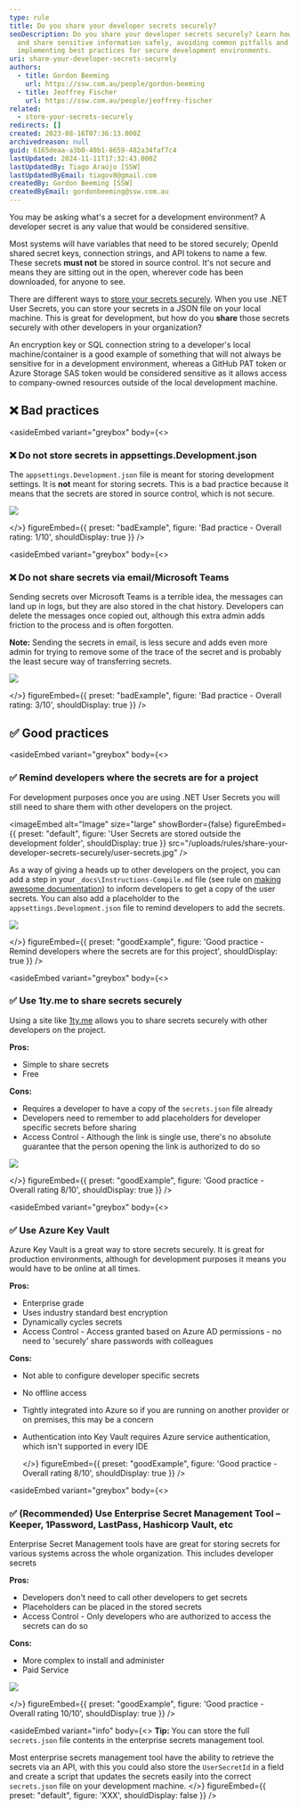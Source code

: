 ```yaml
---
type: rule
title: Do you share your developer secrets securely?
seoDescription: Do you share your developer secrets securely? Learn how to store
  and share sensitive information safely, avoiding common pitfalls and
  implementing best practices for secure development environments.
uri: share-your-developer-secrets-securely
authors:
  - title: Gordon Beeming
    url: https://ssw.com.au/people/gordon-beeming
  - title: Jeoffrey Fischer
    url: https://ssw.com.au/people/jeoffrey-fischer
related:
  - store-your-secrets-securely
redirects: []
created: 2023-08-16T07:36:13.000Z
archivedreason: null
guid: 6165deaa-a3b0-40b1-8659-482a34faf7c4
lastUpdated: 2024-11-11T17:32:43.000Z
lastUpdatedBy: Tiago Araújo [SSW]
lastUpdatedByEmail: tiagov8@gmail.com
createdBy: Gordon Beeming [SSW]
createdByEmail: gordonbeeming@ssw.com.au
---
```


You may be asking what's a secret for a development environment? A developer secret is any value that would be considered sensitive.

Most systems will have variables that need to be stored securely; OpenId shared secret keys, connection strings, and API tokens to name a few. These secrets **must not** be stored in source control. It's not secure and means they are sitting out in the open, wherever code has been downloaded, for anyone to see.

There are different ways to [store your secrets securely](/store-your-secrets-securely/). When you use .NET User Secrets, you can store your secrets in a JSON file on your local machine. This is great for development, but how do you **share** those secrets securely with other developers in your organization?
<youtubeEmbed url="https://www.youtube.com/watch?v=IwvCTwz0C7M" description="Video: Do you share secrets securely | Jeoffrey Fischer (7min)" />

An encryption key or SQL connection string to a developer's local machine/container is a good example of something that will not always be sensitive for in a development environment, whereas a GitHub PAT token or Azure Storage SAS token would be considered sensitive as it allows access to company-owned resources outside of the local development machine.

## ❌ Bad practices

<asideEmbed
  variant="greybox"
  body={<>
    
### ❌ Do not store secrets in appsettings.Development.json

The `appsettings.Development.json` file is meant for storing development settings. It is **not** meant for storing secrets. This is a bad practice because it means that the secrets are stored in source control, which is not secure.

![](development-json.jpg)

  </>}
  figureEmbed={{
    preset: "badExample",
    figure: 'Bad practice - Overall rating: 1/10',
    shouldDisplay: true
  }}
/>

<asideEmbed
  variant="greybox"
  body={<>
    
### ❌ Do not share secrets via email/Microsoft Teams

Sending secrets over Microsoft Teams is a terrible idea, the messages can land up in logs, but they are also stored in the chat history. Developers can delete the messages once copied out, although this extra admin adds friction to the process and is often forgotten.

**Note:** Sending the secrets in email, is less secure and adds even more admin for trying to remove some of the trace of the secret and is probably the least secure way of transferring secrets.

![](using-microsoft-teams-for-secrets.jpg)

  </>}
  figureEmbed={{
    preset: "badExample",
    figure: 'Bad practice - Overall rating: 3/10',
    shouldDisplay: true
  }}
/>

## ✅ Good practices

<asideEmbed
  variant="greybox"
  body={<>
    
### ✅ Remind developers where the secrets are for a project

For development purposes once you are using .NET User Secrets you will still need to share them with other developers on the project.


<imageEmbed
  alt="Image"
  size="large"
  showBorder={false}
  figureEmbed={{
    preset: "default",
    figure: 'User Secrets are stored outside the development folder',
    shouldDisplay: true
  }}
  src="/uploads/rules/share-your-developer-secrets-securely/user-secrets.jpg"
/>

As a way of giving a heads up to other developers on the project, you can add a step in your `_docs\Instructions-Compile.md` file (see rule on [making awesome documentation](/awesome-documentation/)) to inform developers to get a copy of the user secrets. You can also add a placeholder to the `appsettings.Development.json` file to remind developers to add the secrets.

![](development-json-with-placeholder.jpg)

  </>}
  figureEmbed={{
    preset: "goodExample",
    figure: 'Good practice - Remind developers where the secrets are for this project',
    shouldDisplay: true
  }}
/>

<asideEmbed
  variant="greybox"
  body={<>
    
### ✅ Use 1ty.me to share secrets securely

Using a site like [1ty.me](https://1ty.me/) allows you to share secrets securely with other developers on the project.

**Pros:**

* Simple to share secrets
* Free

**Cons:**

* Requires a developer to have a copy of the `secrets.json` file already
* Developers need to remember to add placeholders for developer specific secrets before sharing
* Access Control - Although the link is single use, there's no absolute guarantee that the person opening the link is authorized to do so

![](1ty-me.jpg)

  </>}
  figureEmbed={{
    preset: "goodExample",
    figure: 'Good practice - Overall rating 8/10',
    shouldDisplay: true
  }}
/>

<asideEmbed
  variant="greybox"
  body={<>
    
### ✅ Use Azure Key Vault

Azure Key Vault is a great way to store secrets securely. It is great for production environments, although for development purposes it means you would have to be online at all times.

**Pros:**

* Enterprise grade
* Uses industry standard best encryption
* Dynamically cycles secrets
* Access Control - Access granted based on Azure AD permissions - no need to 'securely' share passwords with colleagues

**Cons:**

* Not able to configure developer specific secrets
* No offline access
* Tightly integrated into Azure so if you are running on another provider or on premises, this may be a concern
* Authentication into Key Vault requires Azure service authentication, which isn't supported in every IDE

  </>}
  figureEmbed={{
    preset: "goodExample",
    figure: 'Good practice - Overall rating 8/10',
    shouldDisplay: true
  }}
/>

<asideEmbed
  variant="greybox"
  body={<>
    
### ✅ (Recommended) Use Enterprise Secret Management Tool – Keeper, 1Password, LastPass, Hashicorp Vault, etc

Enterprise Secret Management tools have are great for storing secrets for various systems across the whole organization. This includes developer secrets

**Pros:**

* Developers don't need to call other developers to get secrets
* Placeholders can be placed in the stored secrets
* Access Control - Only developers who are authorized to access the secrets can do so

**Cons:**

* More complex to install and administer
* Paid Service

![](developer-secrets-in-keeper.jpg)

  </>}
  figureEmbed={{
    preset: "goodExample",
    figure: 'Good practice - Overall rating 10/10',
    shouldDisplay: true
  }}
/>

<asideEmbed
  variant="info"
  body={<>
    **Tip:** You can store the full `secrets.json` file contents in the enterprise secrets management tool.

Most enterprise secrets management tool have the ability to retrieve the secrets via an API, with this you could also store the `UserSecretId` in a field and create a script that updates the secrets easily into the correct `secrets.json` file on your development machine.
  </>}
  figureEmbed={{
    preset: "default",
    figure: 'XXX',
    shouldDisplay: false
  }}
/>
